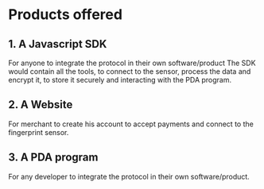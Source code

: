 # Products offered
 
## 1. A Javascript SDK

For anyone to integrate the protocol in their own software/product
The SDK would contain all the tools, to connect to the sensor, process the data and encrypt it, to store it securely and interacting with the PDA program.

## 2. A Website

For merchant to create his account to accept payments and connect to the fingerprint sensor.

## 3. A PDA program

For any developer to integrate the protocol in their own software/product.